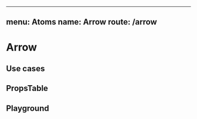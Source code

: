 
---
menu: Atoms
name: Arrow
route: /arrow
---


# Arrow

## Use cases

<div>
  <Arrow />
</div>

## PropsTable

<PropsTable of={Arrow} />

## Playground

<Playground>
  <Arrow />
</Playground>
